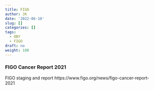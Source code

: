```yaml
---
title: FIGO
author: JK
date: '2022-06-10'
slug: []
categories: []
tags:
  - OBY
  - FIGO
draft: no
weight: 100
---
```

### FIGO Cancer Report 2021

FIGO staging and report
https://www.figo.org/news/figo-cancer-report-2021

